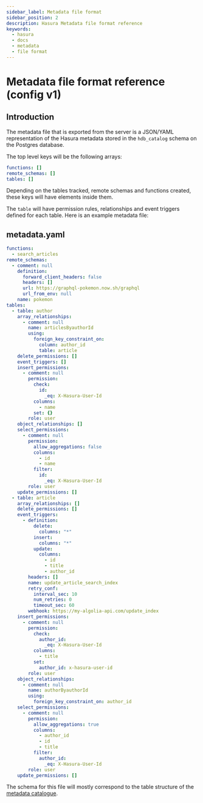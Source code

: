 ```yaml
---
sidebar_label: Metadata file format
sidebar_position: 2
description: Hasura Metadata file format reference
keywords:
  - hasura
  - docs
  - metadata
  - file format
---
```


# Metadata file format reference (config v1)

## Introduction

The metadata file that is exported from the server is a JSON/YAML
representation of the Hasura metadata stored in the `hdb_catalog` schema
on the Postgres database.

The top level keys will be the following arrays:

```yaml
functions: []
remote_schemas: []
tables: []
```

Depending on the tables tracked, remote schemas and functions created,
these keys will have elements inside them.

The `table` will have permission rules, relationships and event triggers
defined for each table. Here is an example metadata file:

## metadata.yaml

```yaml
functions:
  - search_articles
remote_schemas:
  - comment: null
    definition:
      forward_client_headers: false
      headers: []
      url: https://graphql-pokemon.now.sh/graphql
      url_from_env: null
    name: pokemon
tables:
  - table: author
    array_relationships:
      - comment: null
        name: articlesByauthorId
        using:
          foreign_key_constraint_on:
            column: author_id
            table: article
    delete_permissions: []
    event_triggers: []
    insert_permissions:
      - comment: null
        permission:
          check:
            id:
              _eq: X-Hasura-User-Id
          columns:
            - name
          set: {}
        role: user
    object_relationships: []
    select_permissions:
      - comment: null
        permission:
          allow_aggregations: false
          columns:
            - id
            - name
          filter:
            id:
              _eq: X-Hasura-User-Id
        role: user
    update_permissions: []
  - table: article
    array_relationships: []
    delete_permissions: []
    event_triggers:
      - definition:
          delete:
            columns: "*"
          insert:
            columns: "*"
          update:
            columns:
              - id
              - title
              - author_id
        headers: []
        name: update_article_search_index
        retry_conf:
          interval_sec: 10
          num_retries: 0
          timeout_sec: 60
        webhook: https://my-algolia-api.com/update_index
    insert_permissions:
      - comment: null
        permission:
          check:
            author_id:
              _eq: X-Hasura-User-Id
          columns:
            - title
          set:
            author_id: x-hasura-user-id
        role: user
    object_relationships:
      - comment: null
        name: authorByauthorId
        using:
          foreign_key_constraint_on: author_id
    select_permissions:
      - comment: null
        permission:
          allow_aggregations: true
          columns:
            - author_id
            - id
            - title
          filter:
            author_id:
              _eq: X-Hasura-User-Id
        role: user
    update_permissions: []
```

The schema for this file will mostly correspond to the table structure
of the [metadata catalogue](/graphql/core/how-it-works/metadata-schema.mdx).
